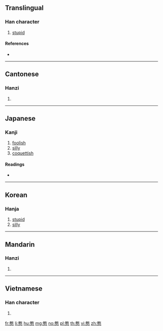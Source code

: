 ==Translingual==

===Han character===
{{Han char|rn=61|rad=心|as=12|sn=16|four=18334|canj=MKP,NKP,XMKP,XNKP|ids=⿱敢心}}

# [[stupid]]

====References====
* {{Han ref|kx=0403.240|dkj=11244|dj=0743.260|hdz=42343.140|uh=61A8|ud=25000|bh=E977|bd=59767}}

----

==Cantonese==

===Hanzi===
{{yue-hanzi|jyut=[[ham1]]|y=ham1}}

# {{defn|lang=yue|sort=心12}}

----

==Japanese==

===Kanji===
{{ja-kanji|grade=|rs=心12}}

# [[foolish]]
# [[silly]]
# [[coquettish]]

====Readings====
* {{ja-readings|on=[[かん]] (kan), [[がん]] (gan)|kun=[[おろか]] (oroka)}}

----

==Korean==

===Hanja===
{{ko-hanja|hangeul=감|eumhun=|rv=gam|mr=kam|y=kam}}

# [[stupid]]
# [[silly]]

----

==Mandarin==

===Hanzi===
{{cmn-hanzi|pin=[[hān]] ([[han1]])|wg=han<sup>1</sup>}}

# {{defn|lang=cmn|sort=心12}}

----

==Vietnamese==

===Han character===
{{vi-readings|rs=心12|hanviet=hám}}

# {{defn|lang=vi|sort=心12}}

[[fr:憨]]
[[li:憨]]
[[hu:憨]]
[[mg:憨]]
[[no:憨]]
[[pl:憨]]
[[th:憨]]
[[vi:憨]]
[[zh:憨]]
